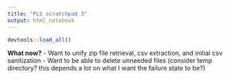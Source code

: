 ```yaml
---
title: "PLS scratchpad 3"
output: html_notebook
---
```


```r
devtools::load_all()
```
**What now?**
- Want to unify zip file retrieval, csv extraction, and initial csv sanitization
- Want to be able to delete unneeded files (consider temp directory? this depends a lot on what I want the failure state to be?)
